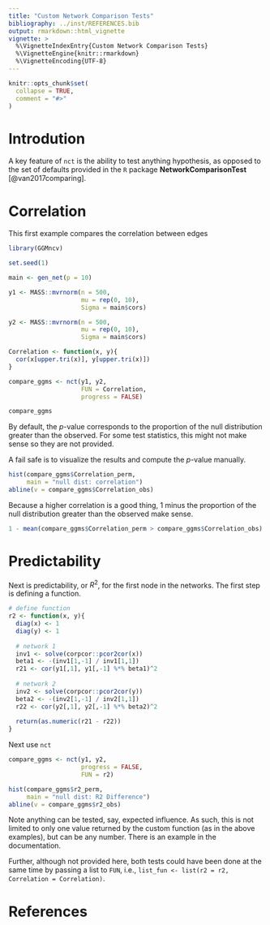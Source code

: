 ---
title: "Custom Network Comparison Tests"
bibliography: ../inst/REFERENCES.bib
output: rmarkdown::html_vignette
vignette: >
  %\VignetteIndexEntry{Custom Network Comparison Tests}
  %\VignetteEngine{knitr::rmarkdown}
  %\VignetteEncoding{UTF-8}
---

```{r, include = FALSE}
knitr::opts_chunk$set(
  collapse = TRUE,
  comment = "#>"
)
```

# Introdution
A key feature of `nct` is the ability to test anything hypothesis, as opposed
to the set of defaults provided in the `R` package **NetworkComparisonTest** 
[@van2017comparing]. 


# Correlation
This first example compares the correlation between edges

```{r}
library(GGMncv)

set.seed(1)

main <- gen_net(p = 10)

y1 <- MASS::mvrnorm(n = 500, 
                    mu = rep(0, 10), 
                    Sigma = main$cors)

y2 <- MASS::mvrnorm(n = 500, 
                    mu = rep(0, 10), 
                    Sigma = main$cors)

Correlation <- function(x, y){
  cor(x[upper.tri(x)], y[upper.tri(x)])
}

compare_ggms <- nct(y1, y2, 
                    FUN = Correlation, 
                    progress = FALSE)

compare_ggms
```
By default, the $p$-value corresponds to the proportion of the null distribution 
greater than the observed. For some
test statistics, this might not make sense so they are not provided. 

A fail safe is to visualize the
results and compute the $p$-value manually.

```{r}
hist(compare_ggms$Correlation_perm, 
     main = "null dist: correlation")
abline(v = compare_ggms$Correlation_obs)
```

Because a higher correlation is a good thing, 1 minus the proportion 
of the null distribution greater than the observed make sense.

```{r}
1 - mean(compare_ggms$Correlation_perm > compare_ggms$Correlation_obs)
```

# Predictability

Next is predictability, or $R^2$, for the first node in the networks. The
first step is defining a function.

```{r}
# define function
r2 <- function(x, y){
  diag(x) <- 1
  diag(y) <- 1
  
  # network 1
  inv1 <- solve(corpcor::pcor2cor(x))
  beta1 <- -(inv1[1,-1] / inv1[1,1])
  r21 <- cor(y1[,1], y1[,-1] %*% beta1)^2
  
  # network 2
  inv2 <- solve(corpcor::pcor2cor(y))
  beta2 <- -(inv2[1,-1] / inv2[1,1])
  r22 <- cor(y2[,1], y2[,-1] %*% beta2)^2
  
  return(as.numeric(r21 - r22))
}
```

Next use `nct`
```{r}
compare_ggms <- nct(y1, y2, 
                    progress = FALSE,
                    FUN = r2)

hist(compare_ggms$r2_perm,  
     main = "null dist: R2 Difference")
abline(v = compare_ggms$r2_obs)
```

Note anything can be tested, say, expected influence. As such, this is not limited
to only one value returned by the custom function (as in the above examples), 
but can be any number. There is an example in the documentation.

Further, although not provided here, both tests could have been done at the same time
by passing a list to `FUN`, i.e., 
`list_fun <- list(r2 = r2, Correlation = Correlation) `.

# References

